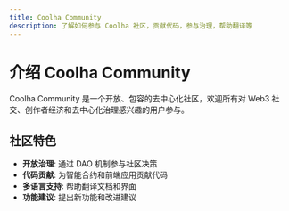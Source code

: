 ```yaml
---
title: Coolha Community
description: 了解如何参与 Coolha 社区，贡献代码，参与治理，帮助翻译等
---
```


# 介绍 Coolha Community

Coolha Community 是一个开放、包容的去中心化社区，欢迎所有对 Web3 社交、创作者经济和去中心化治理感兴趣的用户参与。

## 社区特色

- **开放治理**: 通过 DAO 机制参与社区决策
- **代码贡献**: 为智能合约和前端应用贡献代码
- **多语言支持**: 帮助翻译文档和界面
- **功能建议**: 提出新功能和改进建议
